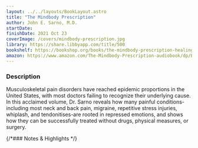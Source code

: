 ```yaml
---
layout: ../../layouts/BookLayout.astro
title: "The Mindbody Prescription"
author: John E. Sarno, M.D.
startDate:
finishDate: 2021 Oct 23
coverImage: /covers/mindbody-prescription.jpg
library: https://share.libbyapp.com/title/500
bookshelf: https://bookshop.org/books/the-mindbody-prescription-healing-the-body-healing-the-pain/9780446675154
amazon: https://www.amazon.com/The-Mindbody-Prescription-audiobook/dp/B006YUXP84/
---
```


<ReadingTime
  startDate  = {frontmatter.startDate}
  finishDate = {frontmatter.finishDate}
/>

### Description
Musculoskeletal pain disorders have reached epidemic proportions in the United States, with most doctors failing to recognize their underlying cause. In this acclaimed volume, Dr. Sarno reveals how many painful conditions-including most neck and back pain, migraine, repetitive stress injuries, whiplash, and tendonitises-are rooted in repressed emotions, and shows how they can be successfully treated without drugs, physical measures, or surgery.

{/*### Notes & Highlights */}

<BuyBook
  library   = {frontmatter.library}
  bookshelf = {frontmatter.bookshelf}
  amazon    = {frontmatter.amazon}
/>
